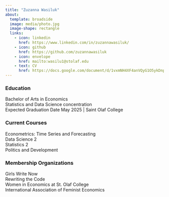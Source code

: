 ```yaml
---
title: "Zuzanna Wasiluk"
about:
  template: broadside
  image: media/photo.jpg
  image-shape: rectangle
  links:
    - icon: linkedin
      href: https://www.linkedin.com/in/zuzannawasiluk/
    - icon: github
      href: https://github.com/zuzannawasiluk
    - icon: envelope
      href: mailto:wasilu1@stolaf.edu
    - text: CV
      href: https://docs.google.com/document/d/1vxmNH4XF4anVQyG1O5ykDnpuXMPdjqAXqHYAg0hYAXo/edit?usp=sharing
---
```


### Education

Bachelor of Arts in Economics<br> Statistics and Data Science concentration<br> Expected Graduation Date May 2025 \| Saint Olaf College<br>

### Current Courses

Econometrics: Time Series and Forecasting<br> Data Science 2<br> Statistics 2<br> Politics and Development

### Membership Organizations

Girls Write Now<br> Rewriting the Code<br> Women in Economics at St. Olaf College<br> International Association of Feminist Economics
